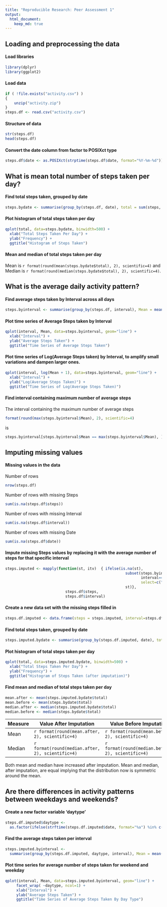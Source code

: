```yaml
---
title: "Reproducible Research: Peer Assessment 1"
output: 
  html_document:
    keep_md: true
--- 
```



## Loading and preprocessing the data
#### Load libraries
```r
library(dplyr)
library(ggplot2)
```
#### Load data
```r
if ( !file.exists("activity.csv") ) 
{
    unzip("activity.zip")
}
steps.df <- read.csv("activity.csv")
```
#### Structure of data
```r
str(steps.df)
head(steps.df)
```
#### Convert the date column from factor to POSIXct type
```r
steps.df$date <- as.POSIXct(strptime(steps.df$date, format="%Y-%m-%d"))
```
## What is mean total number of steps taken per day?
#### Find total steps taken, grouped by date
```r
steps.bydate <- summarise(group_by(steps.df, date), total = sum(steps, na.rm=T))
```
#### Plot histogram of total steps taken per day
```r
qplot(total, data=steps.bydate, binwidth=500) + 
  xlab("Total Steps Taken Per Day") + 
  ylab("Frequency") + 
  ggtitle("Histogram of Steps Taken")
```

#### Mean and median of total steps taken per day
Mean is `r format(round(mean(steps.bydate$total), 2), scientific=4)` and Median is `r format(round(median(steps.bydate$total), 2), scientific=4)`. 

## What is the average daily activity pattern?
#### Find average steps taken by Interval across all days
```r
steps.byinterval <- summarise(group_by(steps.df, interval), Mean = mean(steps, na.rm=T))
```
#### Plot time series of Average Steps taken by Interval
```r
qplot(interval, Mean, data=steps.byinterval, geom="line") + 
  xlab("Interval") + 
  ylab("Average Steps Taken") + 
  ggtitle("Time Series of Average Steps Taken")
```

#### Plot time series of Log(Average Steps taken) by Interval, to amplify small variations and dampen larger ones.
```r
qplot(interval, log(Mean + 1), data=steps.byinterval, geom="line") + 
  xlab("Interval") + 
  ylab("Log(Average Steps Taken)") + 
  ggtitle("Time Series of Log(Average Steps Taken)")
```

#### Find interval containing maximum number of average steps
The interval containing the maximum number of average steps 
```r
format(round(max(steps.byinterval$Mean), 2), scientific=4) 
```  
is 
```r
steps.byinterval[steps.byinterval$Mean == max(steps.byinterval$Mean), ]$interval
```


## Imputing missing values
#### Missing values in the data
Number of rows
```r
nrow(steps.df)
```
Number of rows with missing Steps 
```r
sum(is.na(steps.df$steps))
```
Number of rows with missing Interval
```r
sum(is.na(steps.df$interval))
```
Number of rows with missing Date
```r
sum(is.na(steps.df$date))
```

#### Impute missing Steps values by replacing it with the average number of steps for that specific interval
```r
steps.imputed <- mapply(function(st, itv)  { ifelse(is.na(st), 
                                                      subset(steps.byinterval, 
                                                             interval==itv, 
                                                             select=c("Mean"))$Mean, 
                                                      st)},
                           steps.df$steps, 
                           steps.df$interval)

```
#### Create a new data set with the missing steps filled in
```r
steps.df.imputed <- data.frame(steps = steps.imputed, interval=steps.df$interval, date=steps.df$date)
```
#### Find total steps taken, grouped by date
```r
steps.imputed.bydate <- summarise(group_by(steps.df.imputed, date), total = sum(steps, na.rm=T))
```
#### Plot histogram of total steps taken per day
```r
qplot(total, data=steps.imputed.bydate, binwidth=500) + 
  xlab("Total Steps Taken Per Day") + 
  ylab("Frequency") + 
  ggtitle("Histogram of Steps Taken (after imputation)")
```

#### Find mean and median of total steps taken per day
```r
mean.after <- mean(steps.imputed.bydate$total)
mean.before <- mean(steps.bydate$total)
median.after <- median(steps.imputed.bydate$total)
median.before <- median(steps.bydate$total)
```
Measure | Value After Imputation | Value Before Imputation | Difference 
-----|--------|------
Mean | `r format(round(mean.after, 2), scientific=4)` |`r format(round(mean.before, 2), scientific=4)`|`r format(round(mean.after - mean.before, 2), scientific=4)`
Median| `r format(round(median.after, 2), scientific=4)`|`r format(round(median.before, 2), scientific=4)`| `r format(round(median.after - median.before, 2), scientific=4)` 

Both mean and median have increased after imputation. Mean and median, after imputation, are equal implying that the distribution now is symmetric around the mean.

## Are there differences in activity patterns between weekdays and weekends?
#### Create a new factor variable 'daytype'
```r
steps.df.imputed$daytype <- 
  as.factor(ifelse(strftime(steps.df.imputed$date, format="%a") %in% c("Sat", "Sun"), 'weekend', 'weekday'))
```

#### Find the average steps taken per interval 
```r
steps.imputed.byinterval <- 
  summarise(group_by(steps.df.imputed, daytype, interval), Mean = mean(steps))
```

#### Plot time series for average number of steps taken for weekend and weekday
```r
qplot(interval, Mean, data=steps.imputed.byinterval, geom="line") +
     facet_wrap( ~daytype, ncol=1) +
     xlab("Interval") + 
     ylab("Average Steps Taken") + 
     ggtitle("Time Series of Average Steps Taken By Day Type")
```
